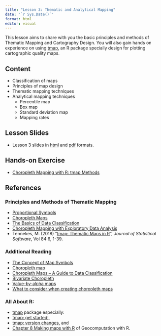 ```yaml
---
title: "Lesson 3: Thematic and Analytical Mapping"
date: "`r Sys.Date()`"
format: html
editor: visual
---
```


This lesson aims to share with you the basic principles and methods of Thematic Mapping and Cartography Design. You will also gain hands on experience on using [tmap](https://r-tmap.github.io/tmap/), an R package specially design for plotting cartographic quality maps.

## Content

-   Classification of maps
-   Principles of map design
-   Thematic mapping techniques
-   Analytical mapping techniques
    -   Percentile map
    -   Box map
    -   Standard deviation map
    -   Mapping rates

## Lesson Slides

-   Lesson 3 slides in [html](..\lesson\Lesson03\Lesson03-Thematic_and_Analytical_Mapping.html) and [pdf](..\lesson\Lesson03\Lesson03-Thematic_and_Analytical_Mapping.pdf) formats.

## Hands-on Exercise

-   [Choropleth Mapping with R: tmap Methods](https://r4gdsa.netlify.app/chap02.html)

## References

### Principles and Methods of Thematic Mapping

-   [Proportional Symbols](https://www.axismaps.com/guide/univariate/proportional-symbols/)
-   [Choropleth Maps](https://en.wikipedia.org/wiki/Choropleth_map%20Choropleth%20map)
-   [The Basics of Data Classification](https://www.axismaps.com/guide/data/data-classification/)
-   [Choropleth Mapping with Exploratory Data Analysis](https://www.directionsmag.com/article/3363)
-   Tennekes, M. (2018) "[tmap: Thematic Maps in R](https://www.jstatsoft.org/article/view/v084i06)", *Journal of Statistical Software*, Vol 84:6, 1-39.

### Additional Reading

-   [The Concept of Map Symbols](https://www.yaaka.cc/unit/the-concept-of-map-symbols/)
-   [Choropleth map](https://en.wikipedia.org/wiki/Choropleth_map)
-   [Choropleth Maps -- A Guide to Data Classification](https://gisgeography.com/choropleth-maps-data-classification/)
-   [Bivariate Choropleth](https://www.axismaps.com/guide/multivariate/bivariate-choropleth/)
-   [Value-by-alpha maps](http://andywoodruff.com/blog/value-by-alpha-maps/)
-   [What to consider when creating choropleth maps](https://blog.datawrapper.de/choroplethmaps/)

### All About R:

-   [tmap](https://github.com/mtennekes/tmap) package especially:
-   [tmap: get started!](https://cran.r-project.org/web/packages/tmap/vignettes/tmap-getstarted.html),
-   [tmap: version changes](https://cran.r-project.org/web/packages/tmap/vignettes/tmap-changes.html), and
-   [Chapter 8 Making maps with R](https://geocompr.robinlovelace.net/adv-map.html) of Geocomputation with R.
